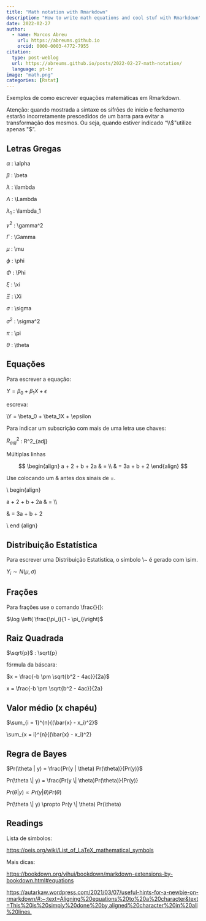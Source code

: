 ```yaml
---
title: "Math notation with Rmarkdown"
description: "How to write math equations and cool stuf with Rmarkdown"
date: 2022-02-27
author: 
  - name: Marcos Abreu
    url: https://abreums.github.io
    orcid: 0000-0003-4772-7955
citation:
  type: post-weblog
  url: https://abreums.github.io/posts/2022-02-27-math-notation/
  language: pt-br
image: "math.png"
categories: [Rstat]
---
```


Exemplos de como escrever equações matemáticas em Rmarkdown.

Atenção: quando mostrada a sintaxe os sifrões de início e fechamento estarão incorretamente prescedidos de um barra para evitar a transformação dos mesmos. Ou seja, quando estiver indicado "\\\\$"utilize apenas "$".

## Letras Gregas

$\alpha$ : \\alpha

$\beta$ :  \\beta

$\lambda$ : \\lambda

$\Lambda$ : \\Lambda

$\lambda_1$ : \\lambda_1

$\gamma^2$ : \\gamma^2

$\Gamma$ : \\Gamma

$\mu$ : \\mu

$\phi$ : \\phi

$\Phi$ : \\Phi

$\xi$ : \\xi

$\Xi$ : \\Xi

$\sigma$ : \\sigma

$\sigma^2$ : \\sigma^2

$\pi$ : \\pi

$\theta$ : \\theta

## Equações

Para escrever a equação:

$Y = \beta_0 + \beta_1X + \epsilon$

escreva:

\\Y = \\beta_0 + \\beta_1X + \\epsilon

Para indicar um subscrição com mais de uma letra use chaves:

$R^2_{adj}$ : R\^2\_{adj}

Múltiplas linhas

$$
\begin{align}
a + 2 + b + 2a & = \\
& = 3a + b + 2 
\end{align}
$$

Use \begin{align} e \end{align} colocando um & antes dos sinais de =.

\\ begin{align}

a + 2 + b + 2a & = \\\\

& = 3a + b + 2

\\ end {align}

## Distribuição Estatística

Para escrever uma Distribuição Estatística, o símbolo \\~ é gerado com \\sim.

$Y_i \sim N(\mu, \sigma)$

## Frações

Para frações use o comando \\frac{}{}:

$\log \left( \frac{\pi_i}{1 - \pi_i}\right)$

## Raiz Quadrada

$\sqrt{p}$ : \\sqrt{p}

fórmula da báscara:

$x = \frac{-b \pm \sqrt{b^2 - 4ac}}{2a}$

x = \\frac{-b \\pm \\sqrt{b^2 - 4ac}}{2a}

## Valor médio (x chapéu)

$\sum_{i = 1}^{n}{(\bar{x} - x_i)^2}$

\\sum_{x = i}^{n}{(\\bar{x} - x_i)^2}

## Regra de Bayes

$Pr(\theta | y) = \frac{Pr(y | \theta) Pr(\theta)}{Pr(y)}$

Pr(\\theta \\| y) = \\frac{Pr(y \\| \\theta)Pr(\\theta)}{Pr(y)}

$Pr(\theta|y) \propto Pr(y|\theta)Pr(\theta)$

Pr(\\theta \\| y) \\propto Pr(y \\| \\theta) Pr(\\theta)

## Readings

Lista de simbolos:

<https://oeis.org/wiki/List_of_LaTeX_mathematical_symbols>

Mais dicas:

<https://bookdown.org/yihui/bookdown/markdown-extensions-by-bookdown.html#equations>

<https://autarkaw.wordpress.com/2021/03/07/useful-hints-for-a-newbie-on-rmarkdown/#:~:text=Aligning%20equations%20to%20a%20character&text=This%20is%20simply%20done%20by,aligned%20character%20in%20all%20lines.>
